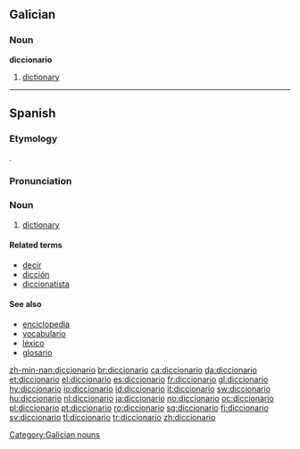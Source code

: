 ==Galician==

===Noun===
'''diccionario'''

# [[dictionary]]

[[Category:Galician nouns]]

----

==Spanish==

===Etymology===
{{ML.|es}} {{term|dictionarium}}.

===Pronunciation===
{{IPA|lang=es|/ˌdik.θio̯ˈna.ɾio̯/}}

===Noun===
{{es-noun-m}}

# [[dictionary]]

====Related terms====
*[[decir]]
*[[dicción]]
*[[diccionatista]]

====See also====
*[[enciclopedia]]
*[[vocabulario]]
*[[léxico]]
*[[glosario]]

[[zh-min-nan:diccionario]]
[[br:diccionario]]
[[ca:diccionario]]
[[da:diccionario]]
[[et:diccionario]]
[[el:diccionario]]
[[es:diccionario]]
[[fr:diccionario]]
[[gl:diccionario]]
[[hy:diccionario]]
[[io:diccionario]]
[[id:diccionario]]
[[it:diccionario]]
[[sw:diccionario]]
[[hu:diccionario]]
[[nl:diccionario]]
[[ja:diccionario]]
[[no:diccionario]]
[[oc:diccionario]]
[[pl:diccionario]]
[[pt:diccionario]]
[[ro:diccionario]]
[[sq:diccionario]]
[[fi:diccionario]]
[[sv:diccionario]]
[[tl:diccionario]]
[[tr:diccionario]]
[[zh:diccionario]]
